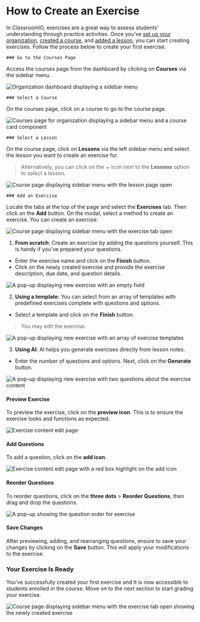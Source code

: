 

# How to Create an Exercise

In ClassroomIO, exercises are a great way to assess students' understanding through practice activities. Once you’ve [set up your organization](https://www.classroomio.com/docs/howtoguides/customize-organization), [created a course](https://www.classroomio.com/docs/howtoguides/create-first-course), and [added a lesson](https://www.classroomio.com/docs/howtoguides/create-first-course#adding-lessons), you can start creating exercises. Follow the process below to create your first exercise.

<Steps>

	### Go to the Courses Page


Access the courses page from the dashboard by clicking on **Courses** via the sidebar menu.

<Image src={OrganizationDashboard} alt="Organization dashboard displaying a sidebar menu" quality={100} />

	### Select a Course

On the courses page, click on a course to go to the course page.

<Image src={CoursesPage} alt="Courses page for organization displaying a sidebar menu and a course card component" quality={100} />

	### Select a Lesson

On the course page, click on **Lessons** via the left sidebar menu and select the lesson you want to create an exercise for.

> Alternatively, you can click on the **⌄** icon next to the **Lessons** option to select a lesson.

<Image src={CoursePage} alt="Course page displaying sidebar menu with the lesson page open" quality={100} />

	### Add an Exercise

Locate the tabs at the top of the page and select the **Exercises** tab. Then click on the **Add** button. On the modal, select a method to create an exercise. You can create an exercise:

<Image src={Exercise} alt="Course page displaying sidebar menu with the exercise tab open" quality={100} />

1. **From scratch**: Create an exercise by adding the questions yourself. This is handy if you’ve prepared your questions.
  - Enter the exercise name and click on the **Finish** button.
  - Click on the newly created exercise and provide the exercise description, due date, and question details.

<Image src={FromScratch} alt="A pop-up displaying new exercise with an empty field" quality={100} />

2. **Using a template**: You can select from an array of templates with predefined exercises complete with questions and options.
  - Select a template and click on the **Finish** button.

> You may edit the exercise.

<Image src={UsingATemplate} alt="A pop-up displaying new exercise with an array of exercise templates" quality={100} />

3. **Using AI**: AI helps you generate exercises directly from lesson notes.
  - Enter the number of questions and options. Next, click on the **Generate** button.

<Image src={UsingAI} alt="A pop-up displaying new exercise with two questions about the exercise content" quality={100} />

#### Preview Exercise

To preview the exercise, click on the **preview icon**. This is to ensure the exercise looks and functions as expected.

<Image src={Preview} alt="Exercise content edit page" quality={100} />

#### Add Questions

To add a question, click on the **add icon**.

<Image src={AddQuestion} alt="Exercise content edit page with a red box highlight on the add icon" quality={100} />

#### Reorder Questions

To reorder questions, click on the **three dots** > **Reorder Questions**, then drag and drop the questions.

<Image src={ReorderQuestions} alt="A pop-up showing the question order for exercise" quality={100} />

#### Save Changes

After previewing, adding, and rearranging questions, ensure to save your changes by clicking on the **Save** button. This will apply your modifications to the exercise.

### Your Exercise Is Ready

You’ve successfully created your first exercise and It is now accessible to students enrolled in the course. Move on to the next section to start grading your exercise.

<Image src={NewExercise} alt="Course page displaying sidebar menu with the exercise tab open showing the newly created exercise" quality={100} />

</Steps>
